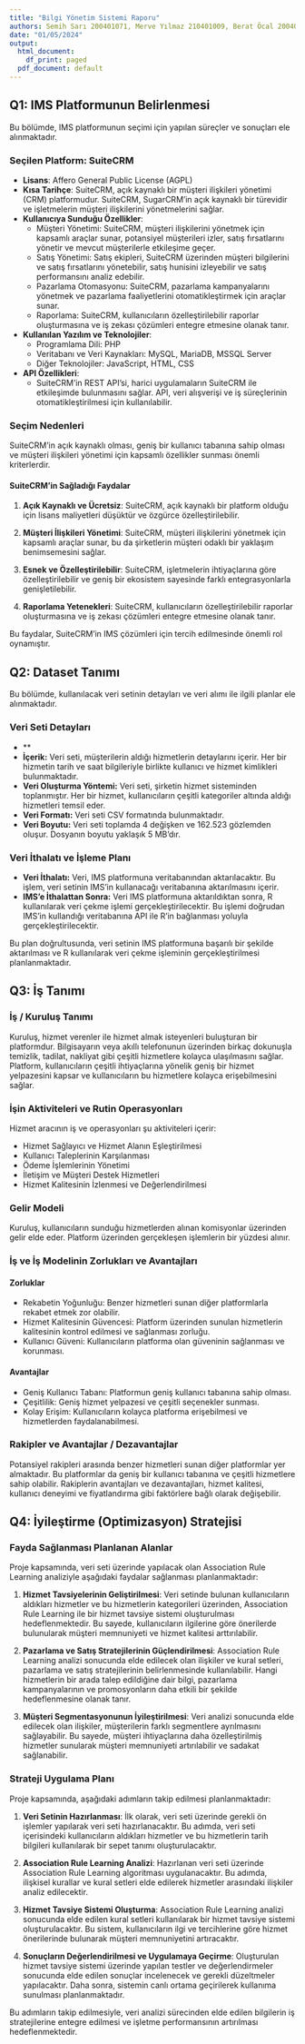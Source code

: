 ```yaml
---
title: "Bilgi Yönetim Sistemi Raporu"
authors: Semih Sarı 200401071, Merve Yılmaz 210401009, Berat Öcal 200401017, Ümit Atakan Günel 210401004
date: "01/05/2024"
output:
  html_document:
    df_print: paged
  pdf_document: default
---
```


## Q1: IMS Platformunun Belirlenmesi

Bu bölümde, IMS platformunun seçimi için yapılan süreçler ve sonuçları ele alınmaktadır.

### Seçilen Platform: SuiteCRM

- **Lisans**: Affero General Public License (AGPL)
- **Kısa Tarihçe**: SuiteCRM, açık kaynaklı bir müşteri ilişkileri yönetimi (CRM) platformudur. SuiteCRM, SugarCRM'in açık kaynaklı bir türevidir ve işletmelerin müşteri ilişkilerini yönetmelerini sağlar.
- **Kullanıcıya Sunduğu Özellikler**:
  - Müşteri Yönetimi: SuiteCRM, müşteri ilişkilerini yönetmek için kapsamlı araçlar sunar, potansiyel müşterileri izler, satış fırsatlarını yönetir ve mevcut müşterilerle etkileşime geçer.
  - Satış Yönetimi: Satış ekipleri, SuiteCRM üzerinden müşteri bilgilerini ve satış fırsatlarını yönetebilir, satış hunisini izleyebilir ve satış performansını analiz edebilir.
  - Pazarlama Otomasyonu: SuiteCRM, pazarlama kampanyalarını yönetmek ve pazarlama faaliyetlerini otomatikleştirmek için araçlar sunar.
  - Raporlama: SuiteCRM, kullanıcıların özelleştirilebilir raporlar oluşturmasına ve iş zekası çözümleri entegre etmesine olanak tanır.
- **Kullanılan Yazılım ve Teknolojiler**:
  - Programlama Dili: PHP
  - Veritabanı ve Veri Kaynakları: MySQL, MariaDB, MSSQL Server
  - Diğer Teknolojiler: JavaScript, HTML, CSS
- **API Özellikleri**: 
  - SuiteCRM'in REST API'si, harici uygulamaların SuiteCRM ile etkileşimde bulunmasını sağlar. API, veri alışverişi ve iş süreçlerinin otomatikleştirilmesi için kullanılabilir.

### Seçim Nedenleri
SuiteCRM'in açık kaynaklı olması, geniş bir kullanıcı tabanına sahip olması ve müşteri ilişkileri yönetimi için kapsamlı özellikler sunması önemli kriterlerdir.

#### SuiteCRM'in Sağladığı Faydalar

1. **Açık Kaynaklı ve Ücretsiz**: SuiteCRM, açık kaynaklı bir platform olduğu için lisans maliyetleri düşüktür ve özgürce özelleştirilebilir.
  
2. **Müşteri İlişkileri Yönetimi**: SuiteCRM, müşteri ilişkilerini yönetmek için kapsamlı araçlar sunar, bu da şirketlerin müşteri odaklı bir yaklaşım benimsemesini sağlar.
  
3. **Esnek ve Özelleştirilebilir**: SuiteCRM, işletmelerin ihtiyaçlarına göre özelleştirilebilir ve geniş bir ekosistem sayesinde farklı entegrasyonlarla genişletilebilir.
  
4. **Raporlama Yetenekleri**: SuiteCRM, kullanıcıların özelleştirilebilir raporlar oluşturmasına ve iş zekası çözümleri entegre etmesine olanak tanır.

Bu faydalar, SuiteCRM'in IMS çözümleri için tercih edilmesinde önemli rol oynamıştır.

## Q2: Dataset Tanımı

Bu bölümde, kullanılacak veri setinin detayları ve veri alımı ile ilgili planlar ele alınmaktadır.

### Veri Seti Detayları
- **
- **İçerik:** Veri seti, müşterilerin aldığı hizmetlerin detaylarını içerir. Her bir hizmetin tarih ve saat bilgileriyle birlikte kullanıcı ve hizmet kimlikleri bulunmaktadır.
- **Veri Oluşturma Yöntemi:** Veri seti, şirketin hizmet sisteminden toplanmıştır. Her bir hizmet, kullanıcıların çeşitli kategoriler altında aldığı hizmetleri temsil eder.
- **Veri Formatı:** Veri seti CSV formatında bulunmaktadır.
- **Veri Boyutu:** Veri seti toplamda 4 değişken ve 162.523 gözlemden oluşur. Dosyanın boyutu yaklaşık 5 MB'dır.

### Veri İthalatı ve İşleme Planı

- **Veri İthalatı:** Veri, IMS platformuna veritabanından aktarılacaktır. Bu işlem, veri setinin IMS'in kullanacağı veritabanına aktarılmasını içerir.
- **IMS'e İthalattan Sonra:** Veri IMS platformuna aktarıldıktan sonra, R kullanılarak veri çekme işlemi gerçekleştirilecektir. Bu işlemi doğrudan IMS'in kullandığı veritabanına API ile R'in bağlanması yoluyla gerçekleştirilecektir.

Bu plan doğrultusunda, veri setinin IMS platformuna başarılı bir şekilde aktarılması ve R kullanılarak veri çekme işleminin gerçekleştirilmesi planlanmaktadır.


## Q3: İş Tanımı
 
 
### İş / Kuruluş Tanımı
 
Kuruluş, hizmet verenler ile hizmet almak isteyenleri buluşturan bir platformdur. Bilgisayarın veya akıllı telefonunun üzerinden birkaç dokunuşla temizlik, tadilat, nakliyat gibi çeşitli hizmetlere kolayca ulaşılmasını sağlar. Platform, kullanıcıların çeşitli ihtiyaçlarına yönelik geniş bir hizmet yelpazesini kapsar ve kullanıcıların bu hizmetlere kolayca erişebilmesini sağlar.
 
### İşin Aktiviteleri ve Rutin Operasyonları
 
Hizmet aracının iş ve operasyonları şu aktiviteleri içerir:
 
- Hizmet Sağlayıcı ve Hizmet Alanın Eşleştirilmesi
- Kullanıcı Taleplerinin Karşılanması
- Ödeme İşlemlerinin Yönetimi
- İletişim ve Müşteri Destek Hizmetleri
- Hizmet Kalitesinin İzlenmesi ve Değerlendirilmesi
 
### Gelir Modeli
 
Kuruluş, kullanıcıların sunduğu hizmetlerden alınan komisyonlar üzerinden gelir elde eder. Platform üzerinden gerçekleşen işlemlerin bir yüzdesi alınır.
 
### İş ve İş Modelinin Zorlukları ve Avantajları
 
#### Zorluklar
 
- Rekabetin Yoğunluğu: Benzer hizmetleri sunan diğer platformlarla rekabet etmek zor olabilir.
- Hizmet Kalitesinin Güvencesi: Platform üzerinden sunulan hizmetlerin kalitesinin kontrol edilmesi ve sağlanması zorluğu.
- Kullanıcı Güveni: Kullanıcıların platforma olan güveninin sağlanması ve korunması.
 
#### Avantajlar
 
- Geniş Kullanıcı Tabanı: Platformun geniş kullanıcı tabanına sahip olması.
- Çeşitlilik: Geniş hizmet yelpazesi ve çeşitli seçenekler sunması.
- Kolay Erişim: Kullanıcıların kolayca platforma erişebilmesi ve hizmetlerden faydalanabilmesi.
 
### Rakipler ve Avantajlar / Dezavantajlar
 
Potansiyel rakipleri arasında benzer hizmetleri sunan diğer platformlar yer almaktadır. Bu platformlar da geniş bir kullanıcı tabanına ve çeşitli hizmetlere sahip olabilir. Rakiplerin avantajları ve dezavantajları, hizmet kalitesi, kullanıcı deneyimi ve fiyatlandırma gibi faktörlere bağlı olarak değişebilir.
 
## Q4: İyileştirme (Optimizasyon) Stratejisi
 
### Fayda Sağlanması Planlanan Alanlar
 
Proje kapsamında, veri seti üzerinde yapılacak olan Association Rule Learning analiziyle aşağıdaki faydalar sağlanması planlanmaktadır:
 
1. **Hizmet Tavsiyelerinin Geliştirilmesi**: Veri setinde bulunan kullanıcıların aldıkları hizmetler ve bu hizmetlerin kategorileri üzerinden, Association Rule Learning ile bir hizmet tavsiye sistemi oluşturulması hedeflenmektedir. Bu sayede, kullanıcıların ilgilerine göre önerilerde bulunularak müşteri memnuniyeti ve hizmet kalitesi arttırılabilir.
 
2. **Pazarlama ve Satış Stratejilerinin Güçlendirilmesi**: Association Rule Learning analizi sonucunda elde edilecek olan ilişkiler ve kural setleri, pazarlama ve satış stratejilerinin belirlenmesinde kullanılabilir. Hangi hizmetlerin bir arada talep edildiğine dair bilgi, pazarlama kampanyalarının ve promosyonların daha etkili bir şekilde hedeflenmesine olanak tanır.
 
3. **Müşteri Segmentasyonunun İyileştirilmesi**: Veri analizi sonucunda elde edilecek olan ilişkiler, müşterilerin farklı segmentlere ayrılmasını sağlayabilir. Bu sayede, müşteri ihtiyaçlarına daha özelleştirilmiş hizmetler sunularak müşteri memnuniyeti artırılabilir ve sadakat sağlanabilir.
 
### Strateji Uygulama Planı
 
Proje kapsamında, aşağıdaki adımların takip edilmesi planlanmaktadır:
 
1. **Veri Setinin Hazırlanması**: İlk olarak, veri seti üzerinde gerekli ön işlemler yapılarak veri seti hazırlanacaktır. Bu adımda, veri seti içerisindeki kullanıcıların aldıkları hizmetler ve bu hizmetlerin tarih bilgileri kullanılarak bir sepet tanımı oluşturulacaktır.
 
2. **Association Rule Learning Analizi**: Hazırlanan veri seti üzerinde Association Rule Learning algoritması uygulanacaktır. Bu adımda, ilişkisel kurallar ve kural setleri elde edilerek hizmetler arasındaki ilişkiler analiz edilecektir.
 
3. **Hizmet Tavsiye Sistemi Oluşturma**: Association Rule Learning analizi sonucunda elde edilen kural setleri kullanılarak bir hizmet tavsiye sistemi oluşturulacaktır. Bu sistem, kullanıcıların ilgi ve tercihlerine göre hizmet önerilerinde bulunarak müşteri memnuniyetini artıracaktır.
 
4. **Sonuçların Değerlendirilmesi ve Uygulamaya Geçirme**: Oluşturulan hizmet tavsiye sistemi üzerinde yapılan testler ve değerlendirmeler sonucunda elde edilen sonuçlar incelenecek ve gerekli düzeltmeler yapılacaktır. Daha sonra, sistemin canlı ortama geçirilerek kullanıma sunulması planlanmaktadır.
 
Bu adımların takip edilmesiyle, veri analizi sürecinden elde edilen bilgilerin iş stratejilerine entegre edilmesi ve işletme performansının artırılması hedeflenmektedir.


